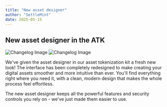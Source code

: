 ```yaml
---
title: "New asset designer"
author: "SettleMint"
date: 2025-05-15
---
```


## New asset designer in the ATK

![Changelog Image](./assets/new-asset-designer-1.png)
![Changelog Image](./assets/new-asset-designer-2.png)

We've given the asset designer in our asset tokenization kit a fresh new look! The interface has been completely redesigned to make creating your digital assets smoother and more intuitive than ever. You'll find everything right where you need it, with a clean, modern design that makes the whole process feel effortless.

The new asset designer keeps all the powerful features and security controls you rely on - we've just made them easier to use.
